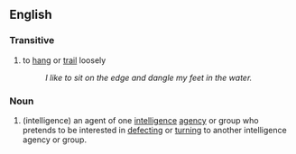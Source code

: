 ==English==
===Transitive===
#to [[hang]] or [[trail]] loosely
#:''I like to sit on the edge and dangle my feet in the water.''

===Noun===
{{wikipedia}}
#(intelligence) an agent of one [[intelligence]] [[agency]] or group who pretends to be interested in [[defect]]ing or [[turn]]ing to another intelligence agency or group.